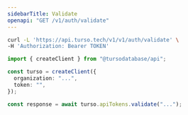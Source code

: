```yaml
---
sidebarTitle: Validate
openapi: "GET /v1/auth/validate"
---
```


<RequestExample>

```bash cURL
curl -L 'https://api.turso.tech/v1/v1/auth/validate' \
-H 'Authorization: Bearer TOKEN'
```

```ts Node.js
import { createClient } from "@tursodatabase/api";

const turso = createClient({
  organization: "...",
  token: "",
});

const response = await turso.apiTokens.validate("...");
```

</RequestExample>
